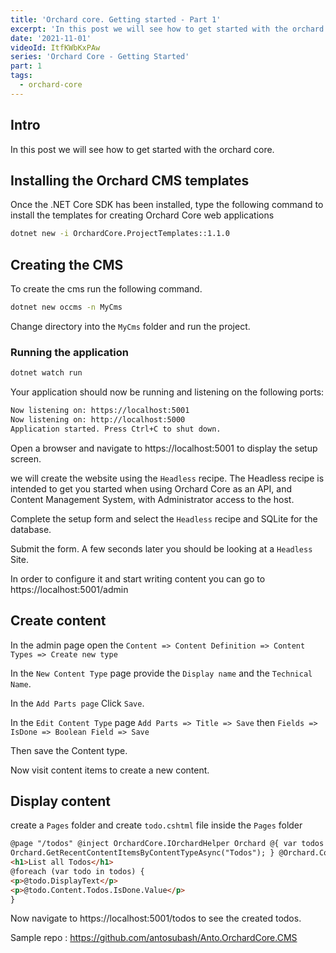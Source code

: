 ```yaml
---
title: 'Orchard core. Getting started - Part 1'
excerpt: 'In this post we will see how to get started with the orchard core.'
date: '2021-11-01'
videoId: ItfKWbKxPAw
series: 'Orchard Core - Getting Started'
part: 1
tags:
  - orchard-core
---
```


<YoutubeVideo videoId={props.videoId} />

<TOCInline toc={props.toc} asDisclosure />

## Intro

In this post we will see how to get started with the orchard core.

## Installing the Orchard CMS templates

Once the .NET Core SDK has been installed, type the following command to install the templates for creating Orchard Core web applications

```bash
dotnet new -i OrchardCore.ProjectTemplates::1.1.0
```

## Creating the CMS

To create the cms run the following command.

```bash
dotnet new occms -n MyCms
```

Change directory into the `MyCms` folder and run the project.

### Running the application

```bash
dotnet watch run
```

Your application should now be running and listening on the following ports:

```bash
Now listening on: https://localhost:5001
Now listening on: http://localhost:5000
Application started. Press Ctrl+C to shut down.
```

Open a browser and navigate to https://localhost:5001 to display the setup screen.

we will create the website using the `Headless` recipe. The Headless recipe is intended to get you started when using Orchard Core as an API, and Content Management System, with Administrator access to the host.

Complete the setup form and select the `Headless` recipe and SQLite for the database.

Submit the form. A few seconds later you should be looking at a `Headless` Site.

In order to configure it and start writing content you can go to https://localhost:5001/admin

## Create content

In the admin page open the `Content => Content Definition => Content Types => Create new type`

In the `New Content Type` page provide the `Display name` and the `Technical Name`.

In the `Add Parts page` Click `Save`.

In the `Edit Content Type` page `Add Parts => Title => Save` then `Fields => IsDone => Boolean Field => Save`

Then save the Content type.

Now visit content items to create a new content.

## Display content

create a `Pages` folder and create `todo.cshtml` file inside the `Pages` folder

```html
@page "/todos" @inject OrchardCore.IOrchardHelper Orchard @{ var todos = await
Orchard.GetRecentContentItemsByContentTypeAsync("Todos"); } @Orchard.ConsoleLog(todos)
<h1>List all Todos</h1>
@foreach (var todo in todos) {
<p>@todo.DisplayText</p>
<p>@todo.Content.Todos.IsDone.Value</p>
}
```

Now navigate to https://localhost:5001/todos to see the created todos.

Sample repo : https://github.com/antosubash/Anto.OrchardCore.CMS

